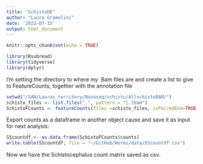 ```yaml
---
title: "SchistoDE"
author: "Laura Gramolini"
date: '2022-07-15'
output: html_document
---
```


```r
knitr::opts_chunk$set(echo = TRUE)
```

```r
library(Rsubread)
library(tidyverse)
library(dplyr)
```

I'm setting the directory to where my .Bam files are and create a list to give to FeatureCounts, together with the annotation file
```r
setwd("/SAN/Lauras_territory/Novaseq/schisto/AllschistoBAM/")
schisto_files <- list.files(".", pattern = "[.]bam")
SchistoFCounts <- featureCounts(files =schisto_files, isPairedEnd=TRUE, isGTFAnnotationFile=TRUE, annot.ext="/SAN/Lauras_territory/schisto_genome/schisto_annotation.gtf",  nthreads = 40)
```

Export counts as a dataframe in another object cause and save it as input for next analysis:
```r
SScountdf <- as.data.frame(SchistoFCounts$counts)
write.table(SScountdf, file = "~/GitHub/Worms/data/SScountdf.csv")
```

Now we have the Schistocephalus count matrix saved as csv.
